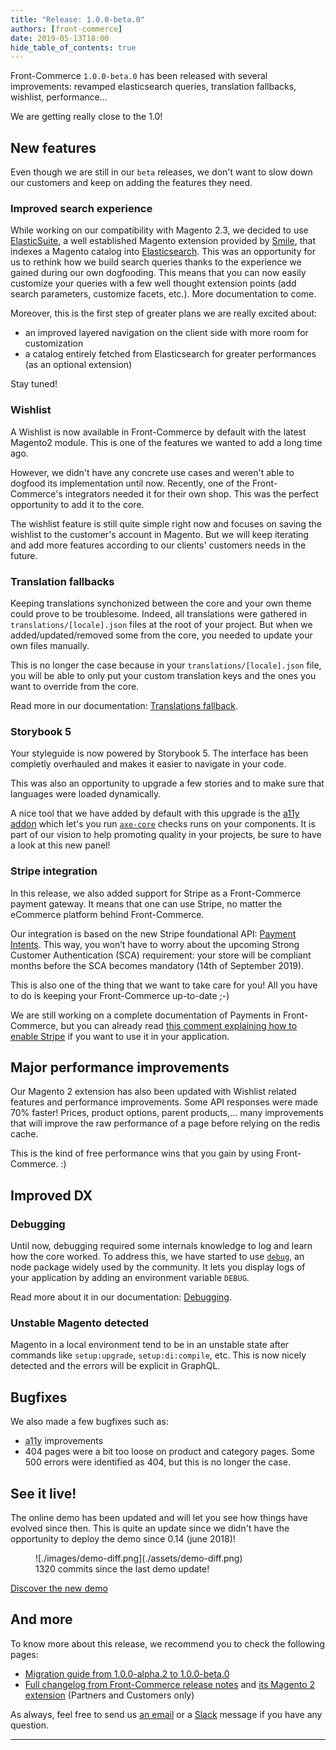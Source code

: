 ```yaml
---
title: "Release: 1.0.0-beta.0"
authors: [front-commerce]
date: 2019-05-13T18:00
hide_table_of_contents: true
---
```


Front-Commerce `1.0.0-beta.0` has been released with several improvements:
revamped elasticsearch queries, translation fallbacks, wishlist, performance…

We are getting really close to the 1.0!

<!--truncate-->


## New features

Even though we are still in our `beta` releases, we don't want to slow down our
customers and keep on adding the features they need.

### Improved search experience

While working on our compatibility with Magento 2.3, we decided to use
[ElasticSuite](https://elasticsuite.io/), a well established Magento extension
provided by [Smile](https://www.smile.eu/), that indexes a Magento catalog into
[Elasticsearch](https://www.elastic.co/products/elasticsearch). This was an
opportunity for us to rethink how we build search queries thanks to the
experience we gained during our own dogfooding. This means that you can now
easily customize your queries with a few well thought extension points (add
search parameters, customize facets, etc.). More documentation to come.

Moreover, this is the first step of greater plans we are really excited about:

- an improved layered navigation on the client side with more room for
  customization
- a catalog entirely fetched from Elasticsearch for greater performances (as an
  optional extension)

Stay tuned!

### Wishlist

A Wishlist is now available in Front-Commerce by default with the latest
Magento2 module. This is one of the features we wanted to add a long time ago.

However, we didn't have any concrete use cases and weren't able to dogfood its
implementation until now. Recently, one of the Front-Commerce's integrators
needed it for their own shop. This was the perfect opportunity to add it to the
core.

The wishlist feature is still quite simple right now and focuses on saving the
wishlist to the customer's account in Magento. But we will keep iterating and
add more features according to our clients' customers needs in the future.

### Translation fallbacks

Keeping translations synchonized between the core and your own theme could prove
to be troublesome. Indeed, all translations were gathered in
`translations/[locale].json` files at the root of your project. But when we
added/updated/removed some from the core, you needed to update your own files
manually.

This is no longer the case because in your `translations/[locale].json` file,
you will be able to only put your custom translation keys and the ones you want
to override from the core.

Read more in our documentation:
[Translations fallback](https://developers.front-commerce.com/docs/2.x/advanced/theme/translations#Translations-fallback).

### Storybook 5

Your styleguide is now powered by Storybook 5. The interface has been completly
overhauled and makes it easier to navigate in your code.

This was also an opportunity to upgrade a few stories and to make sure that
languages were loaded dynamically.

A nice tool that we have added by default with this upgrade is the
[a11y addon](https://github.com/storybooks/storybook/tree/master/addons/a11y)
which let's you run [`axe-core`](https://www.npmjs.com/package/axe-core) checks
runs on your components. It is part of our vision to help promoting quality in
your projects, be sure to have a look at this new panel!

### Stripe integration

In this release, we also added support for Stripe as a Front-Commerce payment
gateway. It means that one can use Stripe, no matter the eCommerce platform
behind Front-Commerce.

Our integration is based on the new Stripe foundational API:
[Payment Intents](https://stripe.com/docs/payments/payment-intents). This way,
you won’t have to worry about the upcoming Strong Customer Authentication (SCA)
requirement: your store will be compliant months before the SCA becomes
mandatory (14th of September 2019).

This is also one of the thing that we want to take care for you! All you have to
do is keeping your Front-Commerce up-to-date ;-)

We are still working on a complete documentation of Payments in Front-Commerce,
but you can already read
[this comment explaining how to enable Stripe](https://github.com/front-commerce/developers.front-commerce.com/issues/47#issuecomment-476633486)
if you want to use it in your application.

## Major performance improvements

Our Magento 2 extension has also been updated with Wishlist related features and
performance improvements. Some API responses were made 70% faster! Prices,
product options, parent products,… many improvements that will improve the raw
performance of a page before relying on the redis cache.

This is the kind of free performance wins that you gain by using Front-Commerce.
:)

## Improved DX

### Debugging

Until now, debugging required some internals knowledge to log and learn how the
core worked. To address this, we have started to use
[`debug`](https://www.npmjs.com/package/debug), an node package widely used by
the community. It lets you display logs of your application by adding an
environment variable `DEBUG`.

Read more about it in our documentation:
[Debugging](https://developers.front-commerce.com/docs/2.x/reference/environment-variables#Debugging).

### Unstable Magento detected

Magento in a local environment tend to be in an unstable state after commands
like `setup:upgrade`, `setup:di:compile`, etc. This is now nicely detected and
the errors will be explicit in GraphQL.

## Bugfixes

We also made a few bugfixes such as:

- <abbr title="accessibility">a11y</abbr> improvements
- 404 pages were a bit too loose on product and category pages. Some 500 errors
  were identified as 404, but this is no longer the case.

## See it live!

The online demo has been updated and will let you see how things have evolved
since then. This is quite an update since we didn't have the opportunity to
deploy the demo since 0.14 (june 2018)!

<figure>
  ![./images/demo-diff.png](./assets/demo-diff.png)
  <figcaption>1320 commits since the last demo update!</figcaption>
</figure>

<a className="link primary button" href="https://demo.front-commerce.com">
  Discover the new demo
</a>

## And more

To know more about this release, we recommend you to check the following pages:

- [Migration guide from 1.0.0-alpha.2 to 1.0.0-beta.0](/docs/2.x/appendices/migration-guides#1-0-0-alpha-2-gt-1-0-0-beta-0)
- [Full changelog from Front-Commerce release notes](https://gitlab.blackswift.cloud/front-commerce/front-commerce/releases)
  and
  [its Magento 2 extension](https://gitlab.blackswift.cloud/front-commerce/magento2-module-front-commerce/releases)
  (Partners and Customers only)

As always, feel free to send us [an email](mailto:contact@front-commerce.com) or
a
[Slack](https://join.slack.com/t/front-commerce/shared_invite/enQtMzI2OTEyMDYzOTkxLWEzODg2NjM5MmVhNGUwODE0OTI4MWMwYTcxZWZkNzE1YjU4MzRlZmQ0YWY5NDNkZWM0ZGMzMGQ4NDc4OTgxMTU)
message if you have any question.

<hr />
<ChangelogFooter />
